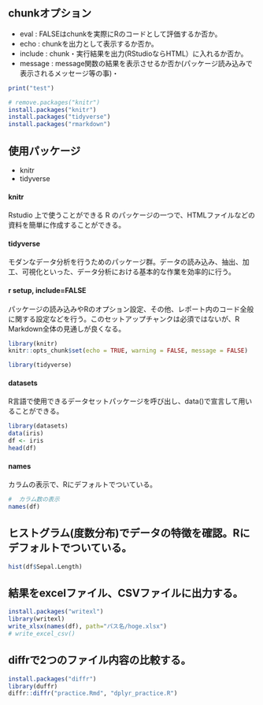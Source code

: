 ## chunkオプション
- eval : FALSEはchunkを実際にRのコードとして評価するか否か。
- echo : chunkを出力として表示するか否か。
- include : chunk・実行結果を出力(RStudioならHTML）に入れるか否か。
- message : message関数の結果を表示させるか否か(パッケージ読み込みで表示されるメッセージ等の事)・
```r
print("test")
```


```r
# remove.packages("knitr")
install.packages("knitr")
install.packages("tidyverse")
install.packages("rmarkdown")
```

## 使用パッケージ
- knitr
- tidyverse


#### knitr
Rstudio 上で使うことができる R のパッケージの一つで、HTMLファイルなどの資料を簡単に作成することができる。

#### tidyverse
モダンなデータ分析を行うためのパッケージ群。データの読み込み、抽出、加工、可視化といった、データ分析における基本的な作業を効率的に行う。

#### r setup, include=FALSE
パッケージの読み込みやRのオプション設定、その他、レポート内のコード全般に関する設定などを行う。このセットアップチャンクは必須ではないが、R Markdown全体の見通しが良くなる。
```r
library(knitr)
knitr::opts_chunk$set(echo = TRUE, warning = FALSE, message = FALSE)
```

```r
library(tidyverse)
```

#### datasets
R言語で使用できるデータセットパッケージを呼び出し、data()で宣言して用いることができる。
```r
library(datasets)
data(iris)
df <- iris
head(df)
```
#### names
カラムの表示で、Rにデフォルトでついている。
```r
#  カラム数の表示
names(df)
```

## ヒストグラム(度数分布)でデータの特徴を確認。Rにデフォルトでついている。
```r
hist(df$Sepal.Length)
```
## 結果をexcelファイル、CSVファイルに出力する。
```r
install.packages("writexl")
library(writexl)
write_xlsx(names(df), path="パス名/hoge.xlsx")
# write_excel_csv()
```
## diffrで2つのファイル内容の比較する。
```r
install.packages("diffr")
library(duffr)
diffr::diffr("practice.Rmd", "dplyr_practice.R")
```
